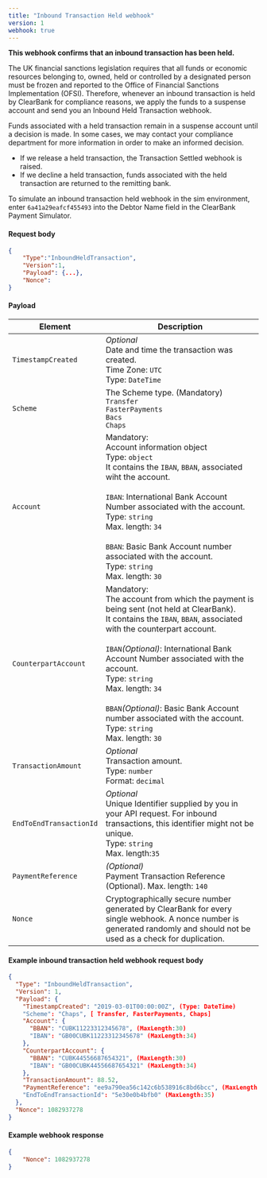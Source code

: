 ```yaml
---
title: "Inbound Transaction Held webhook"  
version: 1  
webhook: true
---
```


**This webhook confirms that an inbound transaction has been held.**

The UK financial sanctions legislation requires that all funds or economic resources belonging to, owned, held or controlled by a designated person must be frozen and reported to the Office of Financial Sanctions Implementation (OFSI). Therefore, whenever an inbound transaction is held by ClearBank for compliance reasons, we apply the funds to a suspense account and send you an Inbound Held Transaction webhook.  

Funds associated with a held transaction remain in a suspense account until a decision is made. In some cases, we may contact your compliance department for more information in order to make an informed decision.  

* If we release a held transaction, the Transaction Settled webhook is raised.  
* If we decline a held transaction, funds associated with the held transaction are returned to the remitting bank.

To simulate an inbound transaction held webhook in the sim environment, enter `6a41a29eafcf455493` into the Debtor Name field in the ClearBank Payment Simulator.

#### Request body

``` json
{
    "Type":"InboundHeldTransaction",
    "Version":1,
    "Payload": {...},
    "Nonce":
}

```

#### Payload

| Element | Description |
| --- | --- |
| `TimestampCreated` | _Optional_  <br/>Date and time the transaction was created.  <br/>Time Zone: `UTC`  <br/>Type: `DateTime` |
| `Scheme` | The Scheme type. (Mandatory)  <br/>`Transfer`  <br/>`FasterPayments`  <br/>`Bacs`  <br/>`Chaps` |
| `Account` | Mandatory:  <br/>Account information object  <br/>Type: `object`  <br/>It contains the `IBAN`, `BBAN`, associated wiht the account.  <br/>  <br/>`IBAN`: International Bank Account Number associated with the account.  <br/>Type: `string`  <br/>Max. length: `34`  <br/>  <br/>`BBAN`: Basic Bank Account number associated with the account.  <br/>Type: `string`  <br/>Max. length: `30`  <br/> |
| `CounterpartAccount` | Mandatory:  <br/>The account from which the payment is being sent (not held at ClearBank).  <br/>It contains the `IBAN`, `BBAN`, associated with the counterpart account.  <br/>  <br/>`IBAN`_(Optional)_: International Bank Account Number associated with the account.  <br/>Type: `string`  <br/>Max. length: `34`  <br/>  <br/>`BBAN`_(Optional)_: Basic Bank Account number associated with the account.  <br/>Type: `string`  <br/>Max. length: `30`  <br/> |
| `TransactionAmount` | _Optional_  <br/>Transaction amount.  <br/>Type: `number`  <br/>Format: `decimal` |
| `EndToEndTransactionId` | _Optional_  <br/>Unique Identifier supplied by you in your API request. For inbound transactions, this identifier might not be unique.  <br/>Type: `string`  <br/>Max. length:`35` |
| `PaymentReference` | _(Optional)_  <br/>Payment Transaction Reference (Optional). Max. length: `140` |
| `Nonce` | Cryptographically secure number generated by ClearBank for every single webhook. A nonce number is generated randomly and should not be used as a check for duplication. |

#### Example inbound transaction held webhook request body

``` json
{
  "Type": "InboundHeldTransaction",
  "Version": 1,
  "Payload": {
    "TimestampCreated": "2019-03-01T00:00:00Z", (Type: DateTime)
    "Scheme": "Chaps", [ Transfer, FasterPayments, Chaps]
    "Account": {
      "BBAN": "CUBK11223312345678", (MaxLength:30)
      "IBAN": "GB00CUBK11223312345678" (MaxLength:34)
    },
    "CounterpartAccount": {
      "BBAN": "CUBK44556687654321", (MaxLength:30)
      "IBAN": "GB00CUBK44556687654321" (MaxLength:34)
    },
    "TransactionAmount": 88.52,
    "PaymentReference": "ee9a790ea56c142c6b538916c8bd6bcc", (MaxLength:140)
    "EndToEndTransactionId": "5e30e0b4bfb0" (MaxLength:35)
  },
  "Nonce": 1082937278
}

```

#### Example webhook response

``` json
{
    "Nonce": 1082937278
}

```
